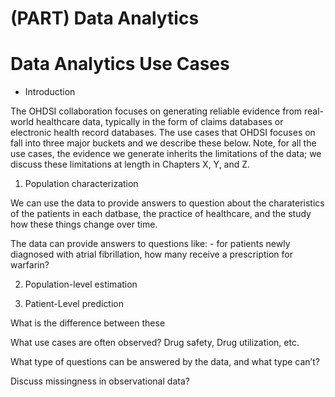 # (PART) Data Analytics {-} 

# Data Analytics Use Cases {#DataAnalyticsUseCases}

* Introduction

The OHDSI collaboration focuses on generating reliable evidence from real-world healthcare data, typically in the form of claims databases or electronic health record databases. The use cases that OHDSI focuses on fall into three major buckets and we describe these below. Note, for all the use cases, the evidence we generate inherits the limitations of the data; we discuss these limitations at length in Chapters X, Y, and Z. 

1. Population characterization

We can use the data to provide answers to question about the charateristics of the patients in each datbase, the practice of healthcare, and the study how these things change over time.

The data can provide answers to questions like:
- for patients newly diagnosed with atrial fibrillation, how many receive a prescription for warfarin?

2. Population-level estimation

3. Patient-Level prediction

What is the difference between these

What use cases are often observed? Drug safety, Drug utilization, etc.

What type of questions can be answered by the data, and what type can't?

Discuss missingness in observational data?
